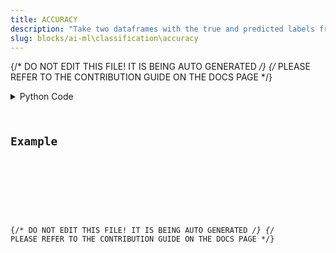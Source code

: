 ```yaml
---
title: ACCURACY
description: "Take two dataframes with the true and predicted labels from a classification task, and indicates whether the prediction was correct or not."
slug: blocks/ai-ml\classification\accuracy
---
```


{/* DO NOT EDIT THIS FILE! IT IS BEING AUTO GENERATED */}
{/* PLEASE REFER TO THE CONTRIBUTION GUIDE ON THE DOCS PAGE */}


<PythonDocsDisplay docstring={docstring} />
<details>
<summary>Python Code</summary>



<Code code={pythonCode} lang="py" wrap theme="dracula" />

[Find this Flojoy Block on GitHub](https://github.com/flojoy-ai/blocks/blob/main/blocks/AI_ML\CLASSIFICATION\ACCURACY/ACCURACY.py)

</details>

## Example


<GetHelpWidget />


<AppDisplay app={app} blockName="ACCURACY" client:visible />


<Example />

{/* DO NOT EDIT THIS FILE! IT IS BEING AUTO GENERATED */}
{/* PLEASE REFER TO THE CONTRIBUTION GUIDE ON THE DOCS PAGE */}
